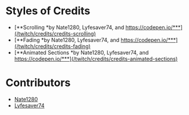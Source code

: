 

# Styles of Credits
* [**Scrolling *by Nate1280, Lyfesaver74, and https://codepen.io/***](/twitch/credits/credits-scrolling)
* [**Fading *by Nate1280, Lyfesaver74, and https://codepen.io/***](/twitch/credits/credits-fading)
* [**Animated Sections *by Nate1280, Lyfesaver74, and https://codepen.io/***](/twitch/credits/credits-animated-sections)

# Contributors
- [Nate1280](https://www.twitch.tv/Nate1280)
- [Lyfesaver74](https://www.twitch.tv/Lyfesaver74)